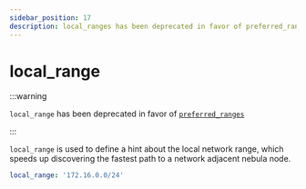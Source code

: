 ```yaml
---
sidebar_position: 17
description: local_ranges has been deprecated in favor of preferred_ranges
---
```


# local_range

:::warning

`local_range` has been deprecated in favor of [`preferred_ranges`](/docs/config/preferred-ranges/)

:::

`local_range` is used to define a hint about the local network range, which speeds up discovering the fastest path to a
network adjacent nebula node.

```yml
local_range: '172.16.0.0/24'
```
